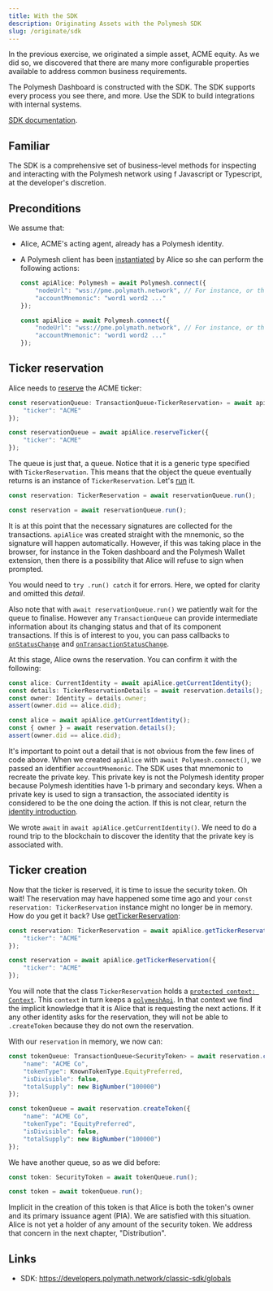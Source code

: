 ```yaml
---
title: With the SDK
description: Originating Assets with the Polymesh SDK
slug: /originate/sdk
---
```



In the previous exercise, we originated a simple asset, ACME equity. As we did so, we discovered that there are many more configurable properties available to address common business requirements. 

The Polymesh Dashboard is constructed with the SDK. The SDK supports every process you see there, and more. Use the SDK to build integrations with internal systems. 

[SDK documentation](https://developers.polymath.network/classic-sdk/globals).

## Familiar

The SDK is a comprehensive set of business-level methods for inspecting and interacting with the Polymesh network using f Javascript or Typescript, at the developer's discretion.

## Preconditions

We assume that:

* Alice, ACME's acting agent, already has a Polymesh identity.
* A Polymesh client has been [instantiated](https://developers.polymath.network/polymesh-sdk-api-reference/classes/polymesh#static-connect) by Alice so she can perform the following actions:
    <MultiCodeBlock>

    ```typescript
    const apiAlice: Polymesh = await Polymesh.connect({
        "nodeUrl": "wss://pme.polymath.network", // For instance, or the proper network
        "accountMnemonic": "word1 word2 ..."
    });
    ```

    ```javascript
    const apiAlice = await Polymesh.connect({
        "nodeUrl": "wss://pme.polymath.network", // For instance, or the proper network
        "accountMnemonic": "word1 word2 ..."
    });
    ```

    </MultiCodeBlock>

## Ticker reservation

Alice needs to [reserve](https://developers.polymath.network/polymesh-sdk-api-reference/classes/polymesh#reserveticker) the ACME ticker:

<MultiCodeBlock>

```typescript
const reservationQueue: TransactionQueue‹TickerReservation› = await apiAlice.reserveTicker({
    "ticker": "ACME"
});
```

```javascript
const reservationQueue = await apiAlice.reserveTicker({
    "ticker": "ACME"
});
```

</MultiCodeBlock>

The queue is just that, a queue. Notice that it is a generic type specified with `TickerReservation`. This means that the object the queue eventually returns is an instance of `TickerReservation`. Let's [run](https://developers.polymath.network/polymesh-sdk-api-reference/classes/transactionqueue#run) it.

<MultiCodeBlock>

```typescript
const reservation: TickerReservation = await reservationQueue.run();
```

```javascript
const reservation = await reservationQueue.run();
```

</MultiCodeBlock>

It is at this point that the necessary signatures are collected for the transactions. `apiAlice` was created straight with the mnemonic, so the signature will happen automatically. However, if this was taking place in the browser, for instance in the Token dashboard and the Polymesh Wallet extension, then there is a possibility that Alice will refuse to sign when prompted.

<HighlightBox type="tip">

You would need to `try .run() catch` it for errors. Here, we opted for clarity and omitted this _detail_.

</HighlightBox>

Also note that with `await reservationQueue.run()` we patiently wait for the queue to finalise. However any `TransactionQueue` can provide intermediate information about its changing status and that of its component transactions. If this is of interest to you, you can pass callbacks to [`onStatusChange`](https://developers.polymath.network/polymesh-sdk-api-reference/classes/transactionqueue#onstatuschange) and [`onTransactionStatusChange`](https://developers.polymath.network/polymesh-sdk-api-reference/classes/transactionqueue#ontransactionstatuschange).

At this stage, Alice owns the reservation. You can confirm it with the following:

<MultiCodeBlock>

```typescript
const alice: CurrentIdentity = await apiAlice.getCurrentIdentity();
const details: TickerReservationDetails = await reservation.details();
const owner: Identity = details.owner;
assert(owner.did == alice.did);
```

```javascript
const alice = await apiAlice.getCurrentIdentity();
const { owner } = await reservation.details();
assert(owner.did == alice.did);
```

</MultiCodeBlock>

It's important to point out a detail that is not obvious from the few lines of code above. When we created `apiAlice` with `await Polymesh.connect()`, we passed an identifier `accountMnemonic`. The SDK uses that mnemonic to recreate the private key. This private key is not the Polymesh identity proper because Polymesh identities have 1-b primary and secondary keys. When a private key is used to sign a transaction, the associated identity is considered to be the one doing the action. If this is not clear, return the [identity introduction](/introduction/intro-identity).

<HighlightBox type="info">

We wrote `await` in `await apiAlice.getCurrentIdentity()`. We need to do a round trip to the blockchain to discover the identity that the private key is associated with.

</HighlightBox>

## Ticker creation

Now that the ticker is reserved, it is time to issue the security token. Oh wait! The reservation may have happened some time ago and your `const reservation: TickerReservation` instance might no longer be in memory. How do you get it back? Use [getTickerReservation](https://developers.polymath.network/polymesh-sdk-api-reference/classes/polymesh#gettickerreservation):

<MultiCodeBlock>

```typescript
const reservation: TickerReservation = await apiAlice.getTickerReservation({
    "ticker": "ACME"
});
```

```javascript
const reservation = await apiAlice.getTickerReservation({
    "ticker": "ACME"
});
```

</MultiCodeBlock>

You will note that the class `TickerReservation` holds a [`protected context: Context`](https://developers.polymath.network/polymesh-sdk-api-reference/classes/tickerreservation#properties-1). This `context` in turn keeps a [`polymeshApi`](https://developers.polymath.network/polymesh-sdk-api-reference/classes/context#properties-1). In that context we find the implicit knowledge that it is Alice that is requesting the next actions. If it any other identity asks for the reservation, they will not be able to `.createToken` because they do not own the reservation.

With our `reservation` in memory, we now can:

<MultiCodeBlock>

```typescript
const tokenQueue: TransactionQueue<SecurityToken> = await reservation.createToken({
    "name": "ACME Co",
    "tokenType": KnownTokenType.EquityPreferred,
    "isDivisible": false,
    "totalSupply": new BigNumber("100000")
});
```

```javascript
const tokenQueue = await reservation.createToken({
    "name": "ACME Co",
    "tokenType": "EquityPreferred",
    "isDivisible": false,
    "totalSupply": new BigNumber("100000")
});
```

</MultiCodeBlock>

We have another queue, so as we did before:

<MultiCodeBlock>

```typescript
const token: SecurityToken = await tokenQueue.run();
```

```javascript
const token = await tokenQueue.run();
```

</MultiCodeBlock>

Implicit in the creation of this token is that Alice is both the token's owner and its primary issuance agent (PIA). We are satisfied with this situation. Alice is not yet a holder of any amount of the security token.  We address that concern in the next chapter, "Distribution".

## Links

- SDK: https://developers.polymath.network/classic-sdk/globals

